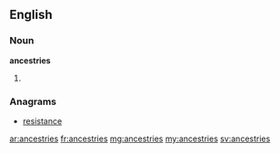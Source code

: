 ==English==

===Noun===
'''ancestries'''

# {{plural of|ancestry}}

===Anagrams===
* [[resistance#English|resistance]]

[[ar:ancestries]]
[[fr:ancestries]]
[[mg:ancestries]]
[[my:ancestries]]
[[sv:ancestries]]